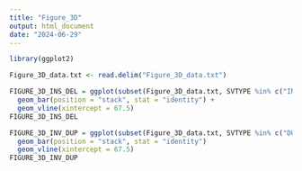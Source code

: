 ```yaml
---
title: "Figure_3D"
output: html_document
date: "2024-06-29"
---
```


```r
library(ggplot2)
```

```r
Figure_3D_data.txt <- read.delim("Figure_3D_data.txt")
```

```r
FIGURE_3D_INS_DEL = ggplot(subset(Figure_3D_data.txt, SVTYPE %in% c("INS", "DEL")), aes(fill=SVTYPE, y=Count, x=File)) + 
  geom_bar(position = "stack", stat = "identity") + 
  geom_vline(xintercept = 67.5)
FIGURE_3D_INS_DEL
```


```r
FIGURE_3D_INV_DUP = ggplot(subset(Figure_3D_data.txt, SVTYPE %in% c("DUP", "INV")), aes(fill=SVTYPE, y=Count, x=File)) + 
  geom_bar(position = "stack", stat = "identity") 
  geom_vline(xintercept = 67.5)
FIGURE_3D_INV_DUP
```